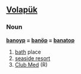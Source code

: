 ==[[Volapük]]==
===Noun===
'''[[banoyp]] = [[banöp]] = [[banatop]]'''
# [[bath]] place
# [[seaside resort]] 
# [[Club Med]] (R)